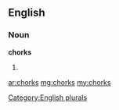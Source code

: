 ==English==

===Noun===
'''chorks'''

# {{plural of|[[chork]]}}

[[Category:English plurals]]

[[ar:chorks]]
[[mg:chorks]]
[[my:chorks]]